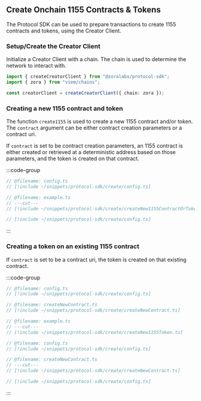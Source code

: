 ## Create Onchain 1155 Contracts & Tokens

The Protocol SDK can be used to prepare transactions to create 1155 contracts and tokens, using the Creator Client.

### Setup/Create the Creator Client

Initialize a Creator Client with a chain. The chain is used to determine the network to interact with.

```ts twoslash
import { createCreatorClient } from "@zoralabs/protocol-sdk";
import { zora } from "viem/chains";

const creatorClient = createCreatorClient({ chain: zora });
```

### Creating a new 1155 contract and token

The function `create1155` is used to create a new 1155 contract and/or token.
The `contract` argument can be either contract creation parameters or a contract uri.

If `contract` is set to be contract creation parameters, an 1155 contract is either created or retrieved
at a deterministic address based on those parameters, and the token is created on that contract.

:::code-group

```ts twoslash [example.ts]
// @filename: config.ts
// [!include ~/snippets/protocol-sdk/create/config.ts]

// @filename: example.ts
// ---cut---
// [!include ~/snippets/protocol-sdk/create/createNew1155ContractOrToken.ts]
```

```ts twoslash [config.ts]
// [!include ~/snippets/protocol-sdk/create/config.ts]
```

:::

### Creating a token on an existing 1155 contract

If `contract` is set to be a contract uri, the token is created on that existing contract.

:::code-group

```ts twoslash [example.ts]
// @filename: config.ts
// [!include ~/snippets/protocol-sdk/create/config.ts]

// @filename: createNewContract.ts
// [!include ~/snippets/protocol-sdk/create/createNewContract.ts]

// @filename: example.ts
// ---cut---
// [!include ~/snippets/protocol-sdk/create/createNew1155Token.ts]
```

```ts twoslash [createNewContract.ts]
// @filename: config.ts
// [!include ~/snippets/protocol-sdk/create/config.ts]

// @filename: createNewContract.ts
// ---cut---
// [!include ~/snippets/protocol-sdk/create/createNewContract.ts]
```

```ts twoslash [config.ts] filename="config.ts"
// [!include ~/snippets/protocol-sdk/create/config.ts]
```

:::


